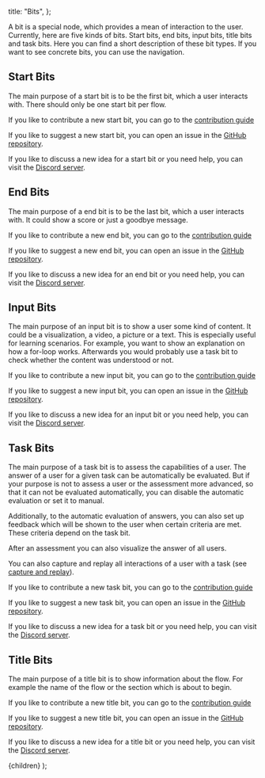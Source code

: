 
  title: "Bits",
};

A bit is a special node, which provides a mean of interaction to the user.
Currently, here are five kinds of bits. Start bits, end bits, input bits, title
bits and task bits. Here you can find a short description of these bit types.
If you want to see concrete bits, you can use the navigation.

## Start Bits

The main purpose of a start bit is to be the first bit, which a user interacts
with. There should only be one start bit per flow.

If you like to contribute a new start bit, you can go to the [contribution guide](/docs/contribution/new-start-bit)

If you like to suggest a new start bit, you can open an issue in the [GitHub repository](https://github.com/openpatch/bitflow/issues).

If you like to discuss a new idea for a start bit or you need help, you can visit the [Discord server](https://discord.gg/dCMM4kV).

## End Bits

The main purpose of a end bit is to be the last bit, which a user interacts
with. It could show a score or just a goodbye message.

If you like to contribute a new end bit, you can go to the [contribution guide](/docs/contribution/new-end-bit)

If you like to suggest a new end bit, you can open an issue in the [GitHub repository](https://github.com/openpatch/bitflow/issues).

If you like to discuss a new idea for an end bit or you need help, you can visit the [Discord server](https://discord.gg/dCMM4kV).

## Input Bits

The main purpose of an input bit is to show a user some kind of content. It
could be a visualization, a video, a picture or a text. This is especially
useful for learning scenarios. For example, you want to show an explanation on
how a for-loop works. Afterwards you would probably use a task bit to check
whether the content was understood or not.

If you like to contribute a new input bit, you can go to the [contribution guide](/docs/contribution/new-input-bit)

If you like to suggest a new input bit, you can open an issue in the [GitHub repository](https://github.com/openpatch/bitflow/issues).

If you like to discuss a new idea for an input bit or you need help, you can visit the [Discord server](https://discord.gg/dCMM4kV).

## Task Bits

The main purpose of a task bit is to assess the capabilities of a user. The
answer of a user for a given task can be automatically be evaluated. But if your
purpose is not to assess a user or the assessment more advanced, so that it can
not be evaluated automatically, you can disable the automatic evaluation or set
it to manual.

Additionally, to the automatic evaluation of answers, you can also set up
feedback which will be shown to the user when certain criteria are met. These
criteria depend on the task bit.

After an assessment you can also visualize the answer of all users.

You can also capture and replay all interactions of a user with a task (see [capture and replay](/docs/bits/capture-and-replay)).

If you like to contribute a new task bit, you can go to the [contribution guide](/docs/contribution/new-task-bit)

If you like to suggest a new task bit, you can open an issue in the [GitHub repository](https://github.com/openpatch/bitflow/issues).

If you like to discuss a new idea for a task bit or you need help, you can visit the [Discord server](https://discord.gg/dCMM4kV).

## Title Bits

The main purpose of a title bit is to show information about the flow. For
example the name of the flow or the section which is about to begin.

If you like to contribute a new title bit, you can go to the [contribution guide](/docs/contribution/new-title-bit)

If you like to suggest a new title bit, you can open an issue in the [GitHub repository](https://github.com/openpatch/bitflow/issues).

If you like to discuss a new idea for a title bit or you need help, you can visit the [Discord server](https://discord.gg/dCMM4kV).

  <DocLayout meta={meta}>
    <Card>
      <CardContent>{children}</CardContent>
    </Card>
  </DocLayout>
);
